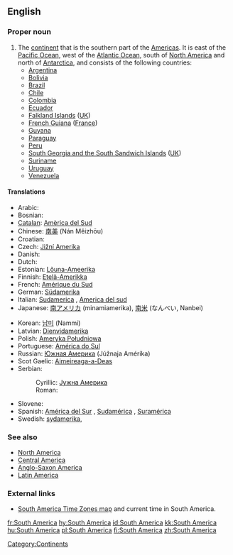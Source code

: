 {{wikipedia}}
==English==

===Proper noun===
{{en-proper noun|sg=[[South]] [[America]]}}

# The [[continent]] that is the southern part of the [[Americas]].  It is east of the [[Pacific Ocean]], west of the [[Atlantic Ocean]], south of [[North America]] and north of [[Antarctica]], and consists of the following countries:
#*[[Argentina]]
#*[[Bolivia]]
#*[[Brazil]]
#*[[Chile]]
#*[[Colombia]]
#*[[Ecuador]]
#*[[Falkland Islands]] ([[UK]])
#*[[French Guiana]] ([[France]])
#*[[Guyana]]
#*[[Paraguay]]
#*[[Peru]]
#*[[South Georgia and the South Sandwich Islands]] ([[UK]])
#*[[Suriname]]
#*[[Uruguay]]
#*[[Venezuela]]

====Translations====
{{trans-top|continent that is the southern part of the Americas}}
*Arabic: {{ARchar|[[امريكا الجنوبية]]}} {{unicode|(’ámrika l-janubíyya)}} {{f}}
*Bosnian: {{t|bs|Južna Amerika|f}}
*[[Catalan]]: [[Amèrica del Sud]] {{f}}
*Chinese: [[南美]] (Nán Měizhōu)
*Croatian: {{t|hr|Južna Amerika|f}}
*Czech: [[Jižní Amerika]] {{f}}
*Danish: {{t|da|Sydamerika}}
*Dutch: {{t+|nl|Zuid-Amerika|n}}
*Estonian: [[Lõuna-Ameerika]]
*Finnish: [[Etelä-Amerikka]]
*French: [[Amérique du Sud]] {{f}}
*German: [[Südamerika]] {{n}}
*Italian: [[Sudamerica]] {{f}}, [[America del sud]] {{f}}
*Japanese: [[南アメリカ]] (minamiamerika), [[南米]] (なんべい, Nanbei)
{{trans-mid}}
*Korean: [[남미]] (Nammi)
*Latvian: [[Dienvidamerika]] {{f}}
*Polish: [[Ameryka Południowa]]
*Portuguese: [[América do Sul]] {{f}}
*Russian: [[Южная Америка]] {{f}} (Júžnaja Amérika)
*Scot Gaelic: [[Aimeireaga-a-Deas]] {{f}}
*Serbian:
*:Cyrillic: [[Јужна Америка]] {{f}}
*:Roman: {{t-|sr|Južna Amerika|f}}
*Slovene: {{t-|sl|Južna Amerika|f}}
*Spanish: [[América del Sur]] {{f}}, [[Sudamérica]] {{f}}, [[Suramérica]] {{f}}
*Swedish: [[sydamerika]], {{t|sv|Sydamerika|n}}
{{trans-bottom}}

===See also===
* [[North America]]
* [[Central America]]
* [[Anglo-Saxon America]]
* [[Latin America]]

===External links===
* [http://www.worldtimezone.com/time-south-america24.php South America Time Zones map] and current time in South America.

[[Category:Continents]]

[[fr:South America]]
[[hy:South America]]
[[id:South America]]
[[kk:South America]]
[[hu:South America]]
[[pl:South America]]
[[fi:South America]]
[[zh:South America]]